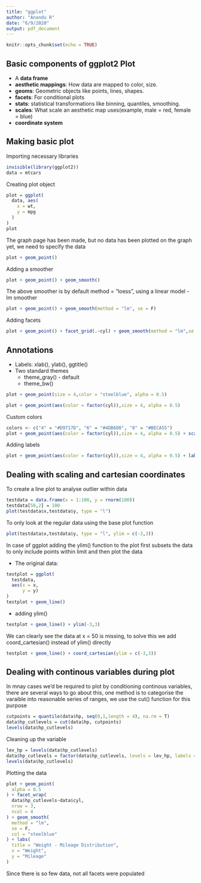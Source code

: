 ```yaml
---
title: "ggplot"
author: "Anandu R"
date: "6/9/2020"
output: pdf_document
---
```

  
```r
knitr::opts_chunk$set(echo = TRUE)
```

## Basic components of ggplot2 Plot 
- A **data frame**
- **aesthetic mappings**: How data are mapped to color, size.
- **geoms**: Geometric objects like points, lines, shapes.
- **facets**: For conditional plots 
- **stats**: statistical transformations like binning, quantiles, smoothing.
- **scales**: What scale an aesthetic map uses(example, male = red, female = blue)
- **coordinate system**

## Making basic plot 

Importing necessary libraries 

```r
invisible(library(ggplot2))
data = mtcars
```

Creating plot object 

```r
plot = ggplot(
  data, aes(
    x = wt,
    y = mpg
  )
)
plot
```

The graph page has been made, but no data has been plotted on the graph yet, we need to specify the data 

```r
plot + geom_point()
```

Adding a smoother 

```r
plot + geom_point() + geom_smooth()
```

The above smoother is by default method = "loess", using a linear model - lm smoother 

```r
plot + geom_point() + geom_smooth(method = "lm", se = F)
```

Adding facets 

```r
plot + geom_point() + facet_grid(.~cyl) + geom_smooth(method = "lm",se = F)
```

## Annotations 

- Labels: xlab(), ylab(), ggtitle()
- Two standard themes 
  - theme_gray() - default
  - theme_bw()
  
```r
plot + geom_point(size = 4,color = "steelblue", alpha = 0.5)
```

```r
plot + geom_point(aes(color = factor(cyl)),size = 4, alpha = 0.5)
```

Custom colors 

```r
colors <- c("4" = "#D9717D", "6" = "#4DB6D0", "8" = "#BECA55")
plot + geom_point(aes(color = factor(cyl)),size = 4, alpha = 0.5) + scale_color_manual(values = colors)
```

Adding labels 

```r
plot + geom_point(aes(color = factor(cyl)),size = 4, alpha = 0.5) + labs(title = "Weight - Mileage Distribution", x = "weight", y = "mileage per gallon")
```

## Dealing with scaling and cartesian coordinates

To create a line plot to analyse outlier within data 
```r
testdata = data.frame(x = 1:100, y = rnorm(100))
testdata[50,2] = 100
plot(testdata$x,testdata$y, type = "l")
```

To only look at the regular data using the base plot function 

```r
plot(testdata$x,testdata$y, type = "l", ylim = c(-3,3))
```

In case of ggplot adding the ylim() function to the plot first subsets the data to only include points within limit and then plot the data

- The original data: 
```r
testplot = ggplot(
  testdata,
  aes(x = x,
      y = y)
)
testplot + geom_line()
```

- adding ylim()

```r
testplot + geom_line() + ylim(-3,3)
```

We can clearly see the data at x = 50 is missing, to solve this we add coord_cartesian() instead of ylim() directly

```r
testplot + geom_line() + coord_cartesian(ylim = c(-3,3))
```

## Dealing with continous variables during plot 

In mnay cases we'd be required to plot by conditioning continous variables, there are several ways to go about this, one method is to categorise the varaible into reasonable series of ranges, we use the cut() function for this purpose 

```r
cutpoints = quantile(data$hp, seq(0,1,length = 4), na.rm = T)
data$hp_cutlevels = cut(data$hp, cutpoints)
levels(data$hp_cutlevels)
```

Cleaning up the variable 

```r
lev_hp = levels(data$hp_cutlevels)
data$hp_cutlevels = factor(data$hp_cutlevels, levels = lev_hp, labels = c("low","med","high"))
levels(data$hp_cutlevels)
```

Plotting the data 

```r
plot + geom_point(
  alpha = 0.5
) + facet_wrap(
  data$hp_cutlevels~data$cyl, 
  nrow = 3, 
  ncol = 4
) + geom_smooth(
  method = "lm",
  se = F,
  col = "steelblue"
) + labs(
  title = "Weight - Mileage Distribution",
  x = "Weight",
  y = "Mileage"
)
```
Since there is so few data, not all facets were populated 

